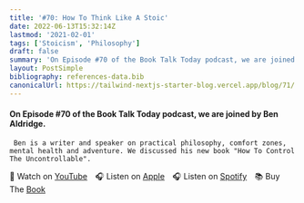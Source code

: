 ```yaml
---
title: '#70: How To Think Like A Stoic'
date: 2022-06-13T15:32:14Z
lastmod: '2021-02-01'
tags: ['Stoicism', 'Philosophy']
draft: false
summary: 'On Episode #70 of the Book Talk Today podcast, we are joined by Ben Aldridge. Ben is a writer and speaker on practical philosophy, comfort zones, mental health and adventure. We discussed his new book "How To Control The Uncontrollable".'
layout: PostSimple
bibliography: references-data.bib
canonicalUrl: https://tailwind-nextjs-starter-blog.vercel.app/blog/71/
---
```


#### On Episode #70 of the Book Talk Today podcast, we are joined by Ben Aldridge.

     Ben is a writer and speaker on practical philosophy, comfort zones, mental health and adventure. We discussed his new book "How To Control The Uncontrollable".

🎥&nbsp;Watch on [YouTube]&emsp;🎧&nbsp;Listen on [Apple]&emsp;🎧&nbsp;Listen on [Spotify]&emsp;📚&nbsp;Buy The [Book]&emsp;

[youtube]: https://youtu.be/Fe0D_ddQeLM
[apple]: https://podcasts.apple.com/gb/podcast/70-how-to-think-like-a-stoic-interview-with-ben-aldridge/id1525619296?i=1000566195295
[spotify]: https://open.spotify.com/episode/3I3UA73R7xX2Gd3WnI2XkR?si=wqY__0ueRqqqUEFjjm5VBg
[book]: https://amzn.to/3UJlZv3
